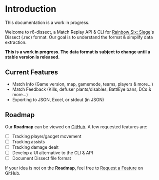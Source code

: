 
# Introduction

<Callout type="warning" emoji="🚧">
	This documentation is a work in progress.
</Callout>
 
Welcome to r6-dissect, a Match Replay API & CLI for [Rainbow Six: Siege](https://www.ubisoft.com/en-us/game/rainbow-six/siege)'s Dissect (.rec) format. Our goal is to understand the format & simplify data extraction.

**This is a work in progress. The data format is subject to change until a stable version is released.**

## Current Features

- Match Info (Game version, map, gamemode, teams, players & more...)
- Match Feedback (Kills, defuser plants/disables, BattlEye bans, DCs & more...)
- Exporting to JSON, Excel, or stdout (in JSON)

## Roadmap

Our **Roadmap** can be viewed on [GitHub](https://github.com/users/redraskal/projects/1). A few requested features are:
<br />
- [ ] Tracking player/gadget movement
- [ ] Tracking assists
- [ ] Tracking damage dealt
- [ ] Develop a UI alternative to the CLI & API
- [ ] Document Dissect file format

If your idea is not on the **Roadmap**, feel free to [Request a Feature](https://github.com/redraskal/r6-dissect/issues/new?assignees=&labels=enhancement&template=feature_request.md&title=) on GitHub.
